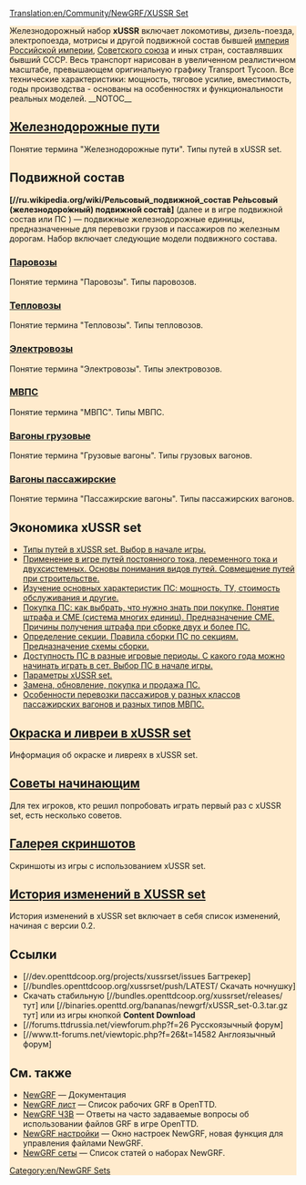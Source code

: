 [[Translation:en/Community/NewGRF/XUSSR Set]]
<div style="background-color:#FFEBCD;">


{{ru/Infobox NewGRF|setname= xUSSR Set
|screenshot=Main screenshot_RU.png
|artist=George, Wowan, Simozzz, Ghost, Rubiroid, Engineer_Keen, Otecan, LitNik
|coder=George
|focus=Trains
|homepage=forums.ttdrussia.net/viewforum.php?f=26
|homepagename= xUSSR Set at ttdrussia.net
|copyright= защищенное
}}
Железнодорожный набор '''xUSSR''' включает локомотивы, дизель-поезда, электропоезда, мотрисы и другой подвижной состав бывшей [https://www.wikipedia.org/wiki/ru:Российская империя Российской империи], [https://www.wikipedia.org/wiki/ru:СССР Советского союза] и иных стран, составлявших бывший СССР. Весь транспорт нарисован в увеличенном реалистичном масштабе, превышающем оригинальную графику Transport Tycoon.  Все технические характеристики: мощность, тяговое усилие, вместимость, годы производства - основаны на особенностях и функциональности реальных моделей.
__NOTOC__

== [[ru/Trash/XUSSR Set/Railway tracks|Железнодорожные пути]] ==
Понятие термина "Железнодорожные пути". Типы путей в xUSSR set.

== Подвижной состав ==
'''[//ru.wikipedia.org/wiki/Рельсовый_подвижной_состав Ре́льсовый (железнодоро́жный) подвижно́й соста́в]''' (далее и в игре подвижной состав или ПС ) — подвижные железнодорожные единицы, предназначенные для перевозки грузов и пассажиров по железным дорогам.
Набор включает следующие модели подвижного состава.
=== [[ru/Trash/XUSSR Set/Steam|Паровозы]] ===
Понятие термина "Паровозы". Типы паровозов.

=== [[ru/Trash/XUSSR Set/diesel locomotive|Тепловозы]] ===
Понятие термина "Тепловозы". Типы тепловозов.

=== [[ru/Trash/XUSSR Set/Electric locomotive|Электровозы]] ===
Понятие термина "Электровозы". Типы электровозов.

=== [[ru/Trash/XUSSR Set/DMU EMU|МВПС]] ===
Понятие термина "МВПС". Типы МВПС.

=== [[ru/Trash/XUSSR Set/Freight wagon|Вагоны грузовые]] ===
Понятие термина "Грузовые вагоны". Типы грузовых вагонов.

=== [[ru/Trash/XUSSR Set/Passenger wagon|Вагоны пассажирские]] ===
Понятие термина "Пассажирские вагоны". Типы пассажирских вагонов.

== Экономика xUSSR set ==
* [[ru/Trash/XUSSR Set/Types of tracks in xUSSR set|Типы путей в xUSSR set. Выбор в начале игры.]]
* [[ru/Trash/XUSSR Set/The application of tracks in the game|Применение в игре путей постоянного тока, переменного тока и двухсистемных. Основы понимания видов путей. Совмещение путей при строительстве.]]
* [[ru/Trash/XUSSR Set/Main features of rolling stock|Изучение основных характеристик ПС: мощность, ТУ, стоимость обслуживания и другие.]]
* [[ru/Trash/XUSSR Set/Buy the rolling stock|Покупка ПС: как выбрать,  что нужно знать при покупке. Понятие штрафа и СМЕ (система многих единиц). Предназначение СМЕ. Причины получения штрафа при сборке двух и более ПС.]]
* [[ru/Trash/XUSSR Set/The concept of the term section|Определение секции. Правила сборки ПС по секциям. Предназначение схемы сборки.]]
* [[ru/Trash/XUSSR Set/The availability of trains in different time periods|Доступность ПС в разные игровые периоды. С какого года можно начинать играть в сет. Выбор ПС в начале игры.]]
* [[ru/Trash/XUSSR Set/The parameters of the xUSSR set.|Параметры xUSSR set.]]
* [[ru/Trash/XUSSR Set/Replacement upgrade purchase and sale of rolling stock|Замена, обновление, покупка и продажа ПС.]]
* [[ru/Trash/XUSSR Set/Features passenger transportation|Особенности перевозки пассажиров у разных классов пассажирских вагонов и разных типов МВПС.]]

== [[ru/Trash/XUSSR Set/Painting and liveryes in xUSSR set|Окраска и ливреи в xUSSR set]]  ==
Информация об окраске и ливреях в xUSSR set.

== [[ru/Trash/XUSSR Set/Tips for beginners|Советы начинающим]] ==
Для тех игроков, кто решил попробовать играть первый раз с xUSSR set, есть несколько советов.

== [[ru/Trash/XUSSR Set/Screenshots gallery|Галерея скриншотов]] ==
Скриншоты из игры с использованием xUSSR set.

== [[ru/Trash/XUSSR Set/Change history|История изменений в XUSSR set]] ==
История изменений в xUSSR set включает в себя список изменений, начиная с версии 0.2.

== Ссылки ==
*[//dev.openttdcoop.org/projects/xussrset/issues Багтрекер]
*[//bundles.openttdcoop.org/xussrset/push/LATEST/ Скачать ночнушку]
*Cкачать стабильную [//bundles.openttdcoop.org/xussrset/releases/ тут] или [//binaries.openttd.org/bananas/newgrf/xUSSR_set-0.3.tar.gz тут] или из игры кнопкой '''Content Download'''
* [//forums.ttdrussia.net/viewforum.php?f=26 Русскоязычный форум]
* [//www.tt-forums.net/viewtopic.php?f=26&t=14582 Англоязычный форум]

== См. также ==
* [[ru/Manual/NewGRF|NewGRF]] &mdash; Документация
* [[en/Community/NewGRF List|NewGRF лист]] &mdash; Список рабочих GRF в OpenTTD.
* [[ru/Manual/ЧЗВ NewGRF|NewGRF ЧЗВ]] &mdash; Ответы на часто задаваемые вопросы об использовании файлов GRF в игре OpenTTD.
* [[ru/Manual/NewGRF#.D0.90.D0.BA.D1.82.D0.B8.D0.B2.D0.B8.D1.80.D0.BE.D0.B2.D0.B0.D0.BD.D0.B8.D0.B5_NewGRFs|NewGRF настройки]] &mdash; Окно настроек NewGRF, новая функция для управления файлами NewGRF. 
* [[ru/Archive/Lists/NewGRF сеты|NewGRF сеты]] &mdash; Список статей о наборах NewGRF.

{{en/Navbox|navbar = off
|state = off      

|name  = XUSSR Set
|title = Grouped Links 

|group1 = group 1
|list1  = {{en/nowrap begin}} Item 1 {{en/·w}} Item 2 {{en/·w}} Item 3 {{en/nowrap end}}

|group2 = group 2
|list2  = {{en/nowrap begin}} Item 1 {{en/·w}} Item 2 {{en/·w}} Item 3 {{en/nowrap end}}
}}

[[Category:en/NewGRF Sets]]